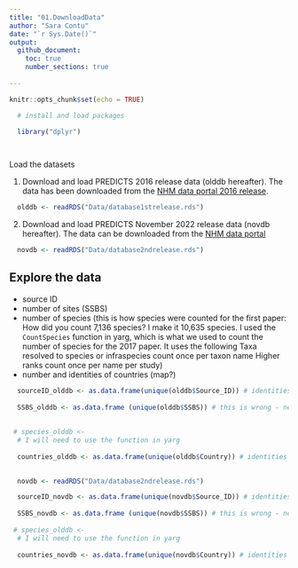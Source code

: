 ```yaml
---
title: "01.DownloadData"
author: "Sara Contu"
date: "`r Sys.Date()`"
output:
  github_document:
    toc: true 
    number_sections: true
 
---
```


```r
knitr::opts_chunk$set(echo = TRUE)
```



```r
  # install and load packages

  library("dplyr")

 
```

 Load the datasets

1. Download and load PREDICTS 2016 release data (olddb hereafter). The data has been downloaded from the [NHM data portal 2016 release](https://data.nhm.ac.uk/dataset/the-2016-release-of-the-predicts-database).


```r

  olddb <- readRDS("Data/database1strelease.rds")


```
2. Download and load PREDICTS November 2022 release data (novdb hereafter). The data can be downloaded from the [NHM data portal](https://data.nhm.ac.uk/dataset/release-of-data-added-to-the-predicts-database-november-2022)

```r

  novdb <- readRDS("Data/database2ndrelease.rds")


```


## Explore the data 

 - source ID
 - number of sites (SSBS)
 - number of species (this is how species were counted for the first paper: How did you count 7,136 species? I make it 10,635 species. I used the `CountSpecies` function in yarg, which is what we used to count the number of species for the 2017 paper. It uses the following
  Taxa resolved to species or infraspecies count once per taxon name
  Higher ranks count once per name per study)
 - number and identities of countries (map?)

```r

  sourceID_olddb <- as.data.frame(unique(olddb$Source_ID)) # identities and length of source IDs 
  
  SSBS_olddb <- as.data.frame (unique(olddb$SSBS)) # this is wrong - need to fix it
  
  
 # species_olddb <-
  # I will need to use the function in yarg
  
  countries_olddb <- as.data.frame(unique(olddb$Country)) # identities and lenght of the countries included in the olddb
  

```

 
```r

  novdb <- readRDS("Data/database2ndrelease.rds")

  sourceID_novdb <- as.data.frame(unique(novdb$Source_ID)) # identities and length of source IDs 
  
  SSBS_novdb <- as.data.frame (unique(novdb$SSBS)) # this is wrong - need to fix it
  
 # species_olddb <-
  # I will need to use the function in yarg
  
  countries_novdb <- as.data.frame(unique(novdb$Country)) # identities and lenght of the countries included in the olddb
  

```
